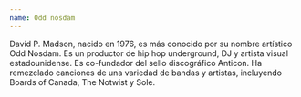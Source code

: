 ```yaml
---
name: Odd nosdam
---
```


David P. Madson, nacido en 1976, es más conocido por su nombre artístico Odd Nosdam. Es un productor de hip hop underground, DJ y artista visual estadounidense. Es co-fundador del sello discográfico Anticon. Ha remezclado canciones de una variedad de bandas y artistas, incluyendo Boards of Canada, The Notwist y Sole.
